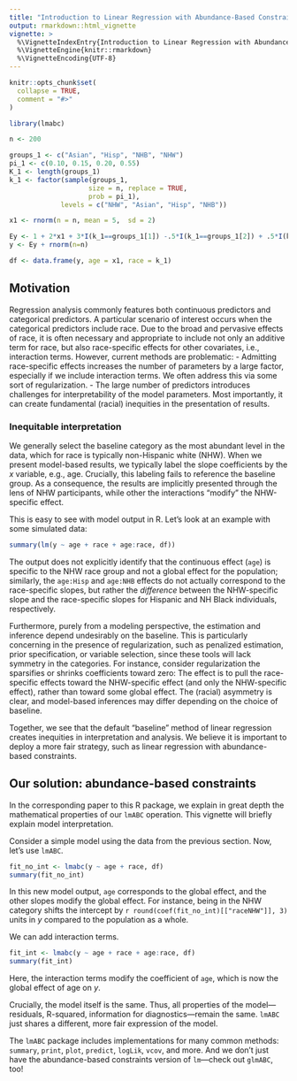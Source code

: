 ```yaml
---
title: "Introduction to Linear Regression with Abundance-Based Constraints"
output: rmarkdown::html_vignette
vignette: >
  %\VignetteIndexEntry{Introduction to Linear Regression with Abundance-Based Constraints}
  %\VignetteEngine{knitr::rmarkdown}
  %\VignetteEncoding{UTF-8}
---
```


```r
knitr::opts_chunk$set(
  collapse = TRUE,
  comment = "#>"
)
```

```r
library(lmabc)
```

```r
n <- 200

groups_1 <- c("Asian", "Hisp", "NHB", "NHW")
pi_1 <- c(0.10, 0.15, 0.20, 0.55)
K_1 <- length(groups_1)
k_1 <- factor(sample(groups_1,
                    size = n, replace = TRUE,
                    prob = pi_1),
             levels = c("NHW", "Asian", "Hisp", "NHB"))

x1 <- rnorm(n = n, mean = 5,  sd = 2)

Ey <- 1 + 2*x1 + 3*I(k_1==groups_1[1]) -.5*I(k_1==groups_1[2]) + .5*I(k_1==groups_1[2])*x1
y <- Ey + rnorm(n=n)

df <- data.frame(y, age = x1, race = k_1)
```

## Motivation
Regression analysis commonly features both continuous predictors and categorical predictors. A particular scenario of interest occurs when the categorical predictors include race. Due to the broad and pervasive effects of race, it is often necessary and appropriate to include not only an additive term for race, but also race-specific effects for other covariates, i.e., interaction terms. However, current methods are problematic:
- Admitting race-specific effects increases the number of parameters by a large factor, especially if we include interaction terms. We often address this via some sort of regularization.
- The large number of predictors introduces challenges for interpretability of the model parameters. Most importantly, it can create fundamental (racial) inequities in the presentation of results.

### Inequitable interpretation
We generally select the baseline category as the most abundant level in the data, which for race is typically non-Hispanic white (NHW). When we present model-based results, we typically label the slope coefficients by the $x$ variable, e.g., age. Crucially, this labeling fails to reference the baseline group. As a consequence, the results are implicitly presented through the lens of NHW participants, while other the interactions “modify” the NHW-specific effect.

This is easy to see with model output in R. Let's look at an example with some simulated data:

```r
summary(lm(y ~ age + race + age:race, df))
```

The output does not explicitly identify that the continuous effect (`age`) is specific to the NHW race group and not a global effect for the population; similarly, the `age:Hisp` and `age:NHB` effects do not actually correspond to the race-specific slopes, but rather the _difference_ between the NHW-specific slope and the race-specific slopes for Hispanic and NH Black individuals, respectively.

Furthermore, purely from a modeling perspective, the estimation and inference depend undesirably on the baseline. This is particularly concerning in the presence of regularization, such as penalized estimation, prior specification, or variable selection, since these tools will lack symmetry in the categories. For instance, consider regularization the sparsifies or shrinks coefficients toward zero: The effect is to pull the race-specific effects toward the NHW-specific effect (and only the NHW-specific effect), rather than toward some global effect. The (racial) asymmetry is clear, and model-based inferences may differ depending on the choice of baseline.

Together, we see that the default "baseline" method of linear regression creates inequities in interpretation and analysis. We believe it is important to deploy a more fair strategy, such as linear regression with abundance-based constraints.

## Our solution: abundance-based constraints
In the corresponding paper to this R package, we explain in great depth the mathematical properties of our `lmABC` operation. This vignette will briefly explain model interpretation.

Consider a simple model using the data from the previous section. Now, let's use `lmABC`.

```r
fit_no_int <- lmabc(y ~ age + race, df)
summary(fit_no_int)
```

In this new model output, `age` corresponds to the global effect, and the other slopes modify the global effect. For instance, being in the NHW category shifts the intercept by `r round(coef(fit_no_int)[["raceNHW"]], 3)` units in $y$ compared to the population as a whole.

We can add interaction terms.

```r
fit_int <- lmabc(y ~ age + race + age:race, df)
summary(fit_int)
```

Here, the interaction terms modify the coefficient of `age`, which is now the global effect of age on $y$.

Crucially, the model itself is the same. Thus, all properties of the model—residuals, R-squared, information for diagnostics—remain the same. `lmABC` just shares a different, more fair expression of the model.

The `lmABC` package includes implementations for many common methods: `summary`, `print`, `plot`, `predict`, `logLik`, `vcov`, and more. And we don't just have the abundance-based constraints version of `lm`—check out `glmABC`, too!
